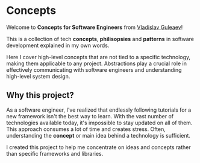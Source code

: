 # Concepts
 
Welcome to **Concepts for Software Engineers** from [Vladislav Guleaev](https://github.com/vguleaev)! 

This is a collection of tech **concepts**, **philisopsies** and **patterns** in software development explained in my own words. 

Here I cover high-level concepts that are not tied to a specific technology, making them applicable to any project. 
Abstractions play a crucial role in effectively communicating with software engineers and understanding high-level system design.

## Why this project?

As a software engineer, I've realized that endlessly following tutorials for a new framework isn't the best way to learn. 
With the vast number of technologies available today, it's impossible to stay updated on all of them. 
This approach consumes a lot of time and creates stress. Often, understanding the **concept** or main idea behind a technology is sufficient.

I created this project to help me concentrate on ideas and concepts rather than specific frameworks and libraries.